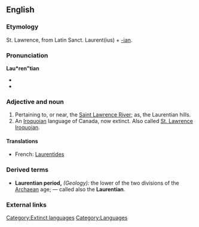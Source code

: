==English==
{{wikipedia}}

===Etymology===
St. Lawrence, from Latin Sanct. Laurent(ius) + [[-ian]].

===Pronunciation===
'''Lau*ren"tian'''
*{{IPA|//}}
*{{SAMPA|//}}

===Adjective and noun===
{{rfc-header|Adjective and noun}}
{{en-proper noun}}
# Pertaining to, or near, the [[Saint Lawrence River]]; as, the Laurentian hills.
# An [[Iroquoian]] language of Canada, now extinct. Also called [[St. Lawrence Iroquoian]].

====Translations====
*French: [[Laurentides]]

===Derived terms===
*'''Laurentian period,''' ''(Geology):'' the lower of the two divisions of the [[Archaean]] age; &mdash; called also the '''Laurentian'''.

===External links===
{{ethnologue|code=lre}}

[[Category:Extinct languages]]
[[Category:Languages]]